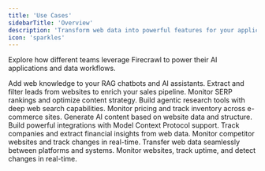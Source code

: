 ```yaml
---
title: 'Use Cases'
sidebarTitle: 'Overview'
description: 'Transform web data into powerful features for your applications'
icon: 'sparkles'
---
```


Explore how different teams leverage Firecrawl to power their AI applications and data workflows.

<CardGroup cols={2}>
  <Card title="AI Platforms" href="/use-cases/ai-platforms">
    Add web knowledge to your RAG chatbots and AI assistants.
  </Card>
  
  <Card title="Lead Enrichment" href="/use-cases/lead-enrichment">
    Extract and filter leads from websites to enrich your sales pipeline.
  </Card>
  
  <Card title="SEO Platforms" href="/use-cases/seo-platforms">
    Monitor SERP rankings and optimize content strategy.
  </Card>
  
  <Card title="Deep Research" href="/use-cases/deep-research">
    Build agentic research tools with deep web search capabilities.
  </Card>
  
  <Card title="Product & E-commerce" href="/use-cases/product-ecommerce">
    Monitor pricing and track inventory across e-commerce sites.
  </Card>
  
  <Card title="Content Generation" href="/use-cases/content-generation">
    Generate AI content based on website data and structure.
  </Card>
  
  <Card title="Developers & MCP" href="/use-cases/developers-mcp">
    Build powerful integrations with Model Context Protocol support.
  </Card>
  
  <Card title="Investment & Finance" href="/use-cases/investment-finance">
    Track companies and extract financial insights from web data.
  </Card>
  
  <Card title="Competitive Intelligence" href="/use-cases/competitive-intelligence">
    Monitor competitor websites and track changes in real-time.
  </Card>
  
  <Card title="Data Migration" href="/use-cases/data-migration">
    Transfer web data seamlessly between platforms and systems.
  </Card>
  
  <Card title="Observability" href="/use-cases/observability">
    Monitor websites, track uptime, and detect changes in real-time.
  </Card>
</CardGroup>

